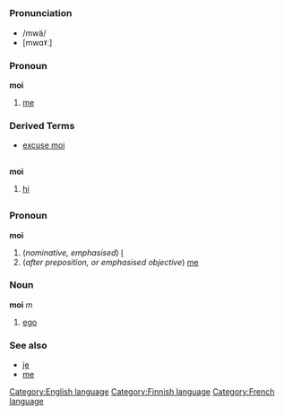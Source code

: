 =={{en}}==
[[Category:English language]]
===Pronunciation===
*/mwä/
*[mwɑˠː]
===Pronoun===
'''moi'''

#[[me]]
===Derived Terms===
*[[excuse moi]]
=={{fi}}==
[[Category:Finnish language]]
'''moi'''

# [[hi]]
=={{fr}}==
[[Category:French language]]
===Pronoun===
'''moi'''

# (''nominative, emphasised'') [[I]]
# (''after preposition, or emphasised objective'') [[me]]

===Noun===
'''moi''' ''m''

# [[ego]]

===See also===
*[[je#French|je]]
*[[me#French|me]]